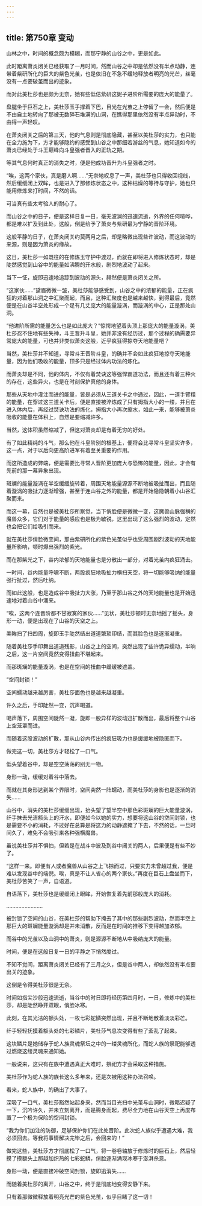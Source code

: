 ```yaml
---
---
---
```

title: 第750章 变动
---



山林之中，时间的概念颇为模糊，而那宁静的山谷之中，更是如此。

此时距离萧炎闭关已经获取了一月时间，然而山谷之中却是依然没有半点动静，连带着紫研所化的巨大的紫色光茧，也是依旧在不急不缓地释放者明亮的光芒，丝毫没有一点要破茧而出的迹象。

而对此美杜莎也是颇为无奈，她有些低估紫研这妮子进阶所需要的庞大的能量了。

盘腿坐于巨石之上，美杜莎玉手撑着下巴，目光在光茧之上停留了一会，然后便是不由自主地转向了那被无数碎石堆满的山洞，在瞧得那里依然没有半点异动时，不由得一声轻叹。

在萧炎闭关之后的第三天，他的气息则是彻底隐藏，甚至以美杜莎的实力，也只能在全力施为下，方才能够隐约的感受到山谷之中那细若游丝的气息，她知道如今的萧炎已经处于斗王巅峰向斗皇强者晋入的正轨之期。

等其气息何时真正的消失之时，便是他成功晋升为斗皇强者之时。

“唉，这两个家伙，真是磨人啊……”无奈地叹息了一声，美杜莎也只得收回视线，然后缓缓闭上双眸，也是进入了那修炼状态之中，这种枯燥的等待与守护，她也只能用修炼来打时间，不然的话。

可当真有些太考验人的耐心了。

而山谷之中的日子，便是这样日复一日，毫无波澜的迅速流逝，外界的任何喧哗，都是难以扩及到此处，这般，倒是给予了萧炎与紫研最为宁静的晋阶环境。

这般平静的日子，在萧炎闭关约莫两月之后，却是略微出现些许波动，而这波动的来源，则是因为萧炎的缘故。

这日，美杜莎一如既往的在修炼玉守护中渡过，而就在即将进入修炼状态时，却是陡然感觉到山谷中的能量如沸腾的开水般，剧烈地波动了起来。

当下一怔，旋即迅速地追踪到波动的源头，赫然便是萧炎闭关之所。

“这家伙……”黛眉微微一皱，美杜莎能够感受到，山谷之中的浓郁的能量，正在疯狂的对着那山洞之中汇聚而起，而且，这种汇聚度也是越来越快，到得最后，竟然便是在山谷半空处形成一个足有几丈庞大的能量漩涡，而漩涡的中心，正是那处山洞。

“他进阶所需的能量怎么也是如此庞大？”惊愕地望着头顶上那庞大的能量漩涡，美杜莎忍不住地有些失神，斗王晋升斗皇，她并非没有经历过，那个过程的确需要异常庞大的能量，可也并非类似萧炎这般，近乎疯狂得掠夺天地能量吧？

当然，美杜莎并不知道，寻常斗王晋阶斗皇，的确并不会如此疯狂地掠夺天地能量，因为他们吸收的能量，顶多只是经过体内功法的炼化。

而萧炎却是不同，他的体内，不仅有着焚诀这等强悍霸道功法，而且还有着三种火的存在，这些异火，也是在时刻保护真他的身体。

那些从天地中灌注而进的能量，皆是必须从三道关卡之中通过，因此，一道手臂粗的能量，在穿过这三道关卡后，便是直接被淬炼成了只有拇指大小的一缕，并且在进入体内后，再经过焚诀功法的炼化，拇指大小再次缩水，如此一来，能够被萧炎吸收的能量在体积上，自然是要缩减许多。

当然，这体积虽然缩减了，但这对萧炎却是有着无穷的好处。

有了如此精纯的斗气，那么他在斗皇阶别的根基上，便将会比寻常斗皇坚实许多，这一点，对于以后向更高阶进军有着至关重要的作用。

而这所造成的弊端，便是需要比寻常人晋阶更加庞大与恐怖的能量，因此，才会有先前的那一幕异象出现。

斑斓的能量漩涡在半空缓缓旋转着，周围天地能量源源不断地被吸扯而出，而且随着漩涡的吸扯力逐渐增强，甚至于连山谷之外的能量，都是开始隐隐朝着小山谷汇聚而来。

而这一幕，自然也是被美杜莎所察觉，当下俏脸便是微微一变，这魔兽山脉强横的魔兽众多，它们对于能量的感应也是极为敏锐，这里出现了这么强烈的波动，定然也会把它们给吸引而来。

就在美杜莎俏脸微变间，那由紫研所化的紫色光茧似乎也受周围剧烈波动的天地能量所影响，顿时爆出强烈的紫光。

而在那紫光之下，谷内浓郁的天地能量也是分散出一部分，对着光茧内疯狂涌去。

一时间，谷内能量呼啸不断，两股疯狂地吸扯力横扫天空，将一切能够吸纳的能量强行扯过，然后吐纳。

而如此这般，也是造成谷中吸扯力大涨，乃至于那山谷之外的天地能量也是开始迅速地对着山谷中涌来。

“唉，这两个连晋阶都不甘寂寞的家伙……”见状，美杜莎顿时无奈地摇了摇头，身形一动，便是出现在了山谷的天空之上。

美眸扫了扫四周，旋即玉手陡然结出道道繁琐印结，而其脸色也是逐渐凝重。

随着美杜莎手印舞出道道残影，山谷之上的空间，突然出现了些许诡异蠕动，半晌之后，这一片空间竟然变得扭曲不堪起来。

而那斑斓的能量漩涡，也是在空间的扭曲中缓缓被遮盖。

“空间封锁！”

空间蠕动越来越厉害，美杜莎面色也是越来越凝重。

许久之后，手印陡然一变，沉声喝道。

喝声落下，周围空间陡然一凝，旋即一股异样的波动迅扩散而出，最后将整个山谷上空笼罩而进。

而随着这股波动的扩散，那从山谷内传出的疯狂吸力也是缓缓地被隐匿而下。

做完这一切，美杜莎方才轻松了一口气。

低头望着谷中，却是空空荡荡的别无一物。

身形一动，缓缓对着谷中落去。

而就在其身形达到某个界限时，空间突然一阵蠕动，而美杜莎的身影也是逐渐的消失……

山谷中，消失的美杜莎缓缓出现，抬头望了望半空中那色彩斑斓的巨大能量漩涡，纤手抹去光洁额头上的汗水，即便如今以她的实力，想要将这山谷的空间封锁，也是需要不小的消耗，不过好在总算是将这力的动静遮掩了下去，不然的话，一旦时间久了，难免不会吸引来各种强横魔兽。

虽说美杜莎并不惧怕，但若是在战斗中波及到谷中闭关的两人，后果便是有些不妙了。

“这样一来。即便有人或者魔兽从山谷之上飞掠而过，只要实力未曾超过我，便是难以发现谷中的端倪。唉，真是不让人省心的两个家伙。”再度在巨石上盘坐而下，美杜莎苦笑了一声，自语道。

自语落下，美杜莎也是缓缓闭上眼眸，开始恢复着先前那般庞大的消耗。

……………………

被封锁了空间的山谷，在美杜莎的帮助下掩去了其中的那些剧烈波动，然而半空上那巨大的斑斓能量漩涡却是并未消散，反而是在时间的推移下变得越加浓郁。

而谷中的光茧以及山洞中的萧炎，则是源源不断地从中吸纳庞大的能量。

时间，便是在这般日复一日的平静之下悄然度过。

不知不觉间，距离萧炎闭关已经有了三月之久，但是谷中两人，却依然没有半点要出关的迹象。

这倒是令得美杜莎很是无奈。

时间如指尖沙般迅速流逝，当谷中的时日即将经历第四月时，一日，修炼中的美杜莎，却是陡然睁开双眼，俏脸冰寒。

此刻，在其光洁的额头处，一枚七彩蛇鳞突然出现，并且不断地散着淡淡彩芒。

纤手轻轻抚摸着额头处的七彩鳞片，美杜莎气息次变得有些了紊乱了起来。

这块鳞片是她储存于蛇人族灵魂祭坛之中的一缕灵魂所化，而蛇人族的祭祀能够透过燃烧这缕灵魂来通知她。

一般说来，这只有在族中遭遇真正大难时，祭祀方才会采取这种措施。

美杜莎作为蛇人族的族长这么多年来，还是次被用这种办法召唤。

看来，蛇人族中，的确出了大事了。

深吸了一口气，美杜莎豁然站起身来，然而当目光扫中光茧与山洞时，微略迟疑了一下，沉吟许久，并未立刻离开，而是腾身而起，费尽全力地在山谷天空上再度布置了一个极为保险的空间封锁。

“我为你们加注的防御，足够保护你们在此处晋阶。此次蛇人族似乎遭遇大难，我必须回去。等我将事情解决完毕之后，会回来的！”

做完这些，美杜莎方才彻底松了一口气，将一卷卷轴放于修炼时的巨石上，然后轻摸了摸额头上那越加炽热的七彩蛇鳞，俏脸逐渐涌现冰寒于澎湃杀意。

身形一动，便是直接冲破空间封锁，旋即迅消失……

而随着美杜莎的离开，山谷之中，终于是彻底地变得安静下来。

只有着那微微释放着明亮光芒的紫色光茧，似乎目睹了这一切！